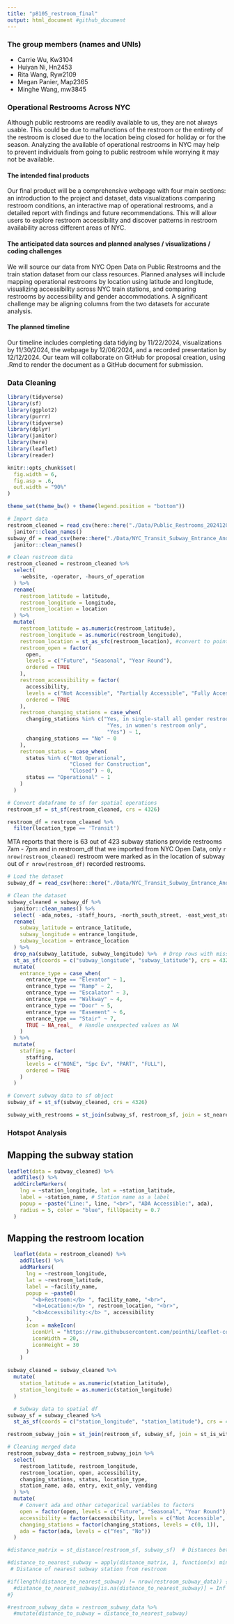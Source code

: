 ```yaml
---
title: "p8105_restroom_final"
output: html_document #github_document
---
```

### The group members (names and UNIs) 

* Carrie Wu, Kw3104
* Huiyan Ni, Hn2453
* Rita Wang, Ryw2109
* Megan Panier, Map2365
* Minghe Wang, mw3845

### Operational Restrooms Across NYC
Although public restrooms are readily available to us, they are not always usable. This could be due to malfunctions of the restroom or the entirety of the restroom is closed due to the location being closed for holiday or for the season. Analyzing the available of operational restrooms in NYC may help to prevent individuals from going to public restroom while worrying it may not be available.

#### The intended final products 
Our final product will be a comprehensive webpage with four main sections: an introduction to the project and dataset, data visualizations comparing restroom conditions, an interactive map of operational restrooms, and a detailed report with findings and future recommendations. This will allow users to explore restroom accessibility and discover patterns in restroom availability across different areas of NYC. 

#### The anticipated data sources and planned analyses / visualizations / coding challenges
We will source our data from NYC Open Data on Public Restrooms and the train station dataset from our class resources. Planned analyses will include mapping operational restrooms by location using latitude and longitude, visualizing accessibility across NYC train stations, and comparing restrooms by accessibility and gender accommodations. A significant challenge may be aligning columns from the two datasets for accurate analysis.

#### The planned timeline 
Our timeline includes completing data tidying by 11/22/2024, visualizations by 11/30/2024, the webpage by 12/06/2024, and a recorded presentation by 12/12/2024. Our team will collaborate on GitHub for proposal creation, using .Rmd to render the document as a GitHub document for submission.

### Data Cleaning

```r
library(tidyverse)
library(sf)
library(ggplot2)
library(purrr)
library(tidyverse)
library(dplyr)
library(janitor)
library(here)
library(leaflet)
library(reader)

knitr::opts_chunk$set(
  fig.width = 6,
  fig.asp = .6,
  out.width = "90%"
)

theme_set(theme_bw() + theme(legend.position = "bottom"))
```

```r
# Import data
restroom_cleaned = read_csv(here::here("./Data/Public_Restrooms_20241203.csv")) %>% 
  janitor::clean_names()
subway_df = read_csv(here::here("./Data/NYC_Transit_Subway_Entrance_And_Exit_Data.csv")) %>% 
  janitor::clean_names()

# Clean restroom data
restroom_cleaned = restroom_cleaned %>% 
  select(
    -website, -operator, -hours_of_operation 
  ) %>% 
  rename(
    restroom_latitude = latitude,
    restroom_longitude = longitude,
    restroom_location = location
  ) %>% 
  mutate(
    restroom_latitude = as.numeric(restroom_latitude),
    restroom_longitude = as.numeric(restroom_longitude),
    restroom_location = st_as_sfc(restroom_location), #convert to point
    restroom_open = factor(
      open,
      levels = c("Future", "Seasonal", "Year Round"),
      ordered = TRUE
    ),
    restroom_accessibility = factor(
      accessibility,
      levels = c("Not Accessible", "Partially Accessible", "Fully Accessible"),
      ordered = TRUE
    ),
    restroom_changing_stations = case_when(
      changing_stations %in% c("Yes, in single-stall all gender restroom only",
                                "Yes, in women's restroom only",
                                "Yes") ~ 1,
      changing_stations == "No" ~ 0
    ),
    restroom_status = case_when(
      status %in% c("Not Operational",
                    "Closed for Construction",
                    "Closed") ~ 0,
      status == "Operational" ~ 1
    )
  ) 

# Convert dataframe to sf for spatial operations
restroom_sf = st_sf(restroom_cleaned, crs = 4326)

restroom_df = restroom_cleaned %>% 
  filter(location_type == 'Transit')
```

MTA reports that there is 63 out of 423 subway stations provide restrooms 7am - 7pm and in restroom_df that we imported from NYC Open Data, only `r nrow(restroom_cleaned)` restroom were marked as in the location of subway out of `r nrow(restroom_df)` recorded restrooms.

```r
# Load the dataset
subway_df = read_csv(here::here("./Data/NYC_Transit_Subway_Entrance_And_Exit_Data.csv"))

# Clean the dataset
subway_cleaned = subway_df %>% 
  janitor::clean_names() %>% 
  select( -ada_notes, -staff_hours, -north_south_street, -east_west_street, -corner) %>%
  rename(
    subway_latitude = entrance_latitude,
    subway_longitude = entrance_longitude,
    subway_location = entrance_location
  ) %>% 
  drop_na(subway_latitude, subway_longitude) %>%  # Drop rows with missing coordinates to avoid errors
  st_as_sf(coords = c("subway_longitude", "subway_latitude"), crs = 4326) %>% 
  mutate(
    entrance_type = case_when(
      entrance_type == "Elevator" ~ 1,
      entrance_type == "Ramp" ~ 2,
      entrance_type == "Escalator" ~ 3,
      entrance_type == "Walkway" ~ 4,
      entrance_type == "Door" ~ 5,
      entrance_type == "Easement" ~ 6,
      entrance_type == "Stair" ~ 7,
      TRUE ~ NA_real_  # Handle unexpected values as NA
    )
  ) %>% 
  mutate(
    staffing = factor(
      staffing,
      levels = c("NONE", "Spc Ev", "PART", "FULL"),
      ordered = TRUE
    )
  )

# Convert subway data to sf object
subway_sf = st_sf(subway_cleaned, crs = 4326)

subway_with_restrooms = st_join(subway_sf, restroom_sf, join = st_nearest_feature)
```


### Hotspot Analysis

## Mapping the subway station
```r
leaflet(data = subway_cleaned) %>%
  addTiles() %>% 
  addCircleMarkers(
    lng = ~station_longitude, lat = ~station_latitude, 
    label = ~station_name, # Station name as a label
    popup = ~paste("Line:", line, "<br>", "ADA Accessible:", ada), 
    radius = 5, color = "blue", fillOpacity = 0.7
  )
```

## Mapping the restroom location
```r
  leaflet(data = restroom_cleaned) %>%
    addTiles() %>% 
    addMarkers(
      lng = ~restroom_longitude,
      lat = ~restroom_latitude,
      label = ~facility_name,
      popup = ~paste0(
        "<b>Restroom:</b> ", facility_name, "<br>",
        "<b>Location:</b> ", restroom_location, "<br>",
        "<b>Accessibility:</b> ", accessibility
      ),
      icon = makeIcon(
        iconUrl = "https://raw.githubusercontent.com/pointhi/leaflet-color-markers/master/img/marker-icon-yellow.png",
        iconWidth = 20,
        iconHeight = 30
      )
    )
```













```r
subway_cleaned = subway_cleaned %>%
  mutate(
    station_latitude = as.numeric(station_latitude),
    station_longitude = as.numeric(station_longitude)
  )

  # Subway data to spatial df
subway_sf = subway_cleaned %>%
  st_as_sf(coords = c("station_longitude", "station_latitude"), crs = 4326)

restroom_subway_join = st_join(restroom_sf, subway_sf, join = st_is_within_distance, dist = 100) # merging the two data sets

# Cleaning merged data
restroom_subway_data = restroom_subway_join %>%
  select(
    restroom_latitude, restroom_longitude, 
    restroom_location, open, accessibility, 
    changing_stations, status, location_type, 
    station_name, ada, entry, exit_only, vending
  ) %>%
  mutate(
    # Convert ada and other categorical variables to factors
    open = factor(open, levels = c("Future", "Seasonal", "Year Round"), ordered = TRUE),
    accessibility = factor(accessibility, levels = c("Not Accessible", "Partially Accessible", "Fully Accessible"), ordered = TRUE),
    changing_stations = factor(changing_stations, levels = c(0, 1)),
    ada = factor(ada, levels = c("Yes", "No"))
  )
```

```r
#distance_matrix = st_distance(restroom_sf, subway_sf)  # Distances between restrooms and all subway stations

#distance_to_nearest_subway = apply(distance_matrix, 1, function(x) min(x, na.rm = TRUE))
 # Distance of nearest subway station from restroom

#if(length(distance_to_nearest_subway) != nrow(restroom_subway_data)) {
  #distance_to_nearest_subway[is.na(distance_to_nearest_subway)] = Inf
#}

#restroom_subway_data = restroom_subway_data %>%
  #mutate(distance_to_subway = distance_to_nearest_subway)
```

```r

```

